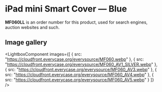
# iPad mini Smart Cover — Blue

<Callout type='info' emoji='👉🏻'>**MF060LL** is an order number for this product, used for search engines, auction websites and such.</Callout>

## Image gallery

<LightboxComponent
    images={[
      {
        src: "https://cloudfront.everycase.org/everysource/MF060.webp"
      },
      {
        src: "https://cloudfront.everycase.org/everysource/MF060_AV1_SILVER.webp"
      },
      {
        src: "https://cloudfront.everycase.org/everysource/MF060_AV3.webp"
      },
      {
        src: "https://cloudfront.everycase.org/everysource/MF060_AV4.webp"
      },
      {
        src: "https://cloudfront.everycase.org/everysource/MF060_AV5.webp"
      }
    ]}
  />
